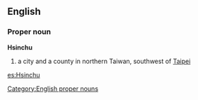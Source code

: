 {{wikipedia}}
==English==

===Proper noun===
'''Hsinchu'''

# a city and a county in northern Taiwan, southwest of [[Taipei]]

[[Category:English proper nouns]]

[[es:Hsinchu]]